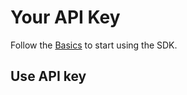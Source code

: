 
# Your API Key

<APIKey/>

Follow the [Basics](/playgrounds/overview) to start using the SDK.


## Use API key

<CodeGroupAutoload path="api_key/api_key" isRunnable={false}/>
